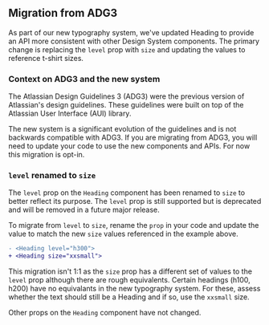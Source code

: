 
## Migration from ADG3

As part of our new typography system, we've updated Heading to provide an API more consistent with other Design System components.
The primary change is replacing the `level` prop with `size` and updating the values to reference t-shirt sizes.

<Example Component={HeadingMigration} packageName="@atlaskit/heading" />

### Context on ADG3 and the new system

The Atlassian Design Guidelines 3 (ADG3) were the previous version of Atlassian's design guidelines.
These guidelines were built on top of the Atlassian User Interface (AUI) library.

The new system is a significant evolution of the guidelines and is not backwards compatible with ADG3.
If you are migrating from ADG3, you will need to update your code to use the new components and APIs.
For now this migration is opt-in.

### `level` renamed to `size`

The `level` prop on the `Heading` component has been renamed to `size` to better reflect its purpose.
The `level` prop is still supported but is deprecated and will be removed in a future major release.

To migrate from `level` to `size`, rename the `prop` in your code and update the value to match the new `size` values referenced in the example above.

```diff
- <Heading level="h300">
+ <Heading size="xxsmall">
```

This migration isn't 1:1 as the `size` prop has a different set of values to the `level` prop although there are
rough equivalents. Certain headings (h100, h200) have no equivalants in the new typography system. For these, assess whether the text should still be a Heading and if so, use the `xxsmall` size.

Other props on the `Heading` component have not changed.
